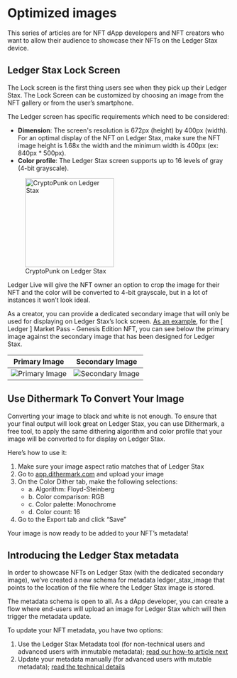 # Optimized images

This series of articles are for NFT dApp developers and NFT creators who want to allow their audience to showcase their NFTs on the Ledger Stax device.

## Ledger Stax Lock Screen

The Lock screen is the first thing users see when they pick up their Ledger Stax. The Lock Screen can be customized by choosing an image from the NFT gallery or from the user’s smartphone. 

The Ledger screen has specific requirements which need to be considered: 

- **Dimension**: The screen's resolution is 672px (height) by 400px (width). For an optimal display of the NFT on Ledger Stax, make sure the NFT image height is 1.68x the width and the minimum width is 400px (ex: 840px * 500px).
- **Color profile**: The Ledger Stax screen supports up to 16 levels of gray (4-bit grayscale). 

<div class="center">
	<figure>
		<img src="/metadata-01.png" alt="CryptoPunk on Ledger Stax" width="200"/>
		<figcaption>CryptoPunk on Ledger Stax</figcaption>
	</figure>
</div>

Ledger Live will give the NFT owner an option to crop the image for their NFT and the color will be converted to 4-bit grayscale, but in a lot of instances it won’t look ideal. 

As a creator, you can provide a dedicated secondary image that will only be used for displaying on Ledger Stax’s lock screen. [As an example](https://metadata.ledger.com/ledger-market-pass-genesis-edition/tokens/1), for the [ Ledger ] Market Pass - Genesis Edition NFT, you can see below the primary image against the secondary image that has been designed for Ledger Stax. 

Primary Image                      |  Secondary Image
:---------------------------------:|:-------------------------------------:
![Primary Image](/metadata-02.png) |  ![Secondary Image](/metadata-03.png)


## Use Dithermark To Convert Your Image

Converting your image to black and white is not enough. To ensure that your final output will look great on Ledger Stax, you can use Dithermark, a free tool, to apply the same dithering algorithm and color profile that your image will be converted to for display on Ledger Stax. 

Here’s how to use it:
1. Make sure your image aspect ratio matches that of Ledger Stax
2. Go to [app.dithermark.com](https://app.dithermark.com/) and upload your image 
3. On the Color Dither tab, make the following selections:
	- a. Algorithm: Floyd-Steinberg
	- b. Color comparison: RGB
	- c. Color palette: Monochrome
	- d. Color count: 16
4. Go to the Export tab and click “Save”

Your image is now ready to be added to your NFT’s metadata!

## Introducing the Ledger Stax metadata

In order to showcase NFTs on Ledger Stax (with the dedicated secondary image), we’ve created a new schema for metadata ledger_stax_image that points to the location of the file where the Ledger Stax image is stored.

The metadata schema is open to all. As a dApp developer, you can create a flow where end-users will upload an image for Ledger Stax which will then trigger the metadata update.

To update your NFT metadata, you have two options:

1. Use the Ledger Stax Metadata tool (for non-technical users and advanced users with immutable metadata); [read our how-to article next](./metadata-tool/)
2. Update your metadata manually (for advanced users with mutable metadata); [read the technical details](./update-metadata/)

